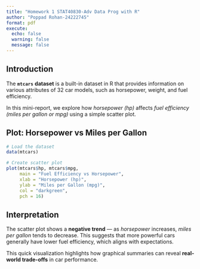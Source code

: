 ```yaml
---
title: "Homework 1 STAT40830-Adv Data Prog with R"
author: "Poppad Rohan-24222745"
format: pdf
execute:
  echo: false
  warning: false
  message: false
---
```


## Introduction

The **`mtcars`** **dataset** is a built-in dataset in R that provides information on various attributes of 32 car models, such as horsepower, weight, and fuel efficiency.

In this mini-report, we explore how *horsepower (hp)* affects *fuel efficiency (miles per gallon or mpg)* using a simple scatter plot.

## Plot: Horsepower vs Miles per Gallon

```r
# Load the dataset
data(mtcars)

# Create scatter plot
plot(mtcars$hp, mtcars$mpg,
     main = "Fuel Efficiency vs Horsepower",
     xlab = "Horsepower (hp)",
     ylab = "Miles per Gallon (mpg)",
     col = "darkgreen",
     pch = 16)
```

## Interpretation

The scatter plot shows a **negative trend** — as *horsepower* increases, *miles per gallon* tends to decrease. This suggests that more powerful cars generally have lower fuel efficiency, which aligns with expectations.

This quick visualization highlights how graphical summaries can reveal **real-world trade-offs** in car performance.
